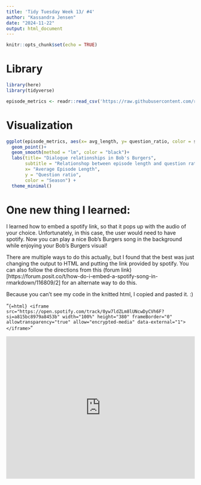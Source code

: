```yaml
---
title: 'Tidy Tuesday Week 13/ #4'
author: "Kassandra Jensen"
date: "2024-11-22"
output: html_document
---
```


```r
knitr::opts_chunk$set(echo = TRUE)
```

# Library
```r
library(here)
library(tidyverse)
```

```r
episode_metrics <- readr::read_csv('https://raw.githubusercontent.com/rfordatascience/tidytuesday/master/data/2024/2024-11-19/episode_metrics.csv')
```

# Visualization
```r
ggplot(episode_metrics, aes(x= avg_length, y= question_ratio, color = season))+
  geom_point()+
  geom_smooth(method = "lm", color = "black")+
  labs(title= "Dialogue relationships in Bob's Burgers",
       subtitle = "Relationshop between episode length and question ratio",
       x= "Average Episode Length",
       y = "Question ratio",
       color = "Season") +
  theme_minimal()
```

# One new thing I learned:
I learned how to embed a spotify link, so that it pops up with the audio of your choice. Unfortunately, in this case, the user would need to have spotify. Now you can play a nice Bob's Burgers song in the background while enjoying your Bob's Burgers visual!


There are multiple ways to do this actually, but I found that the best was just changing the output to HTML and putting the link provided by spotify. You can also follow the directions from this (forum link)[https://forum.posit.co/t/how-do-i-embed-a-spotify-song-in-rmarkdown/116809/2] for an alternate way to do this. 

Because you can't see my code in the knitted html, I copied and pasted it. :)

"```{=html}
<iframe src="https://open.spotify.com/track/0yw7ldZLm8lUNcwDyCVh6F?si=a815bc8979a8453b" width="100%" height="380" frameBorder="0" allowtransparency="true" allow="encrypted-media" data-external="1"></iframe>
```"

```{=html}
<iframe src="https://open.spotify.com/track/0yw7ldZLm8lUNcwDyCVh6F?si=a815bc8979a8453b" width="100%" height="380" frameBorder="0" allowtransparency="true" allow="encrypted-media" data-external="1"></iframe>
```


